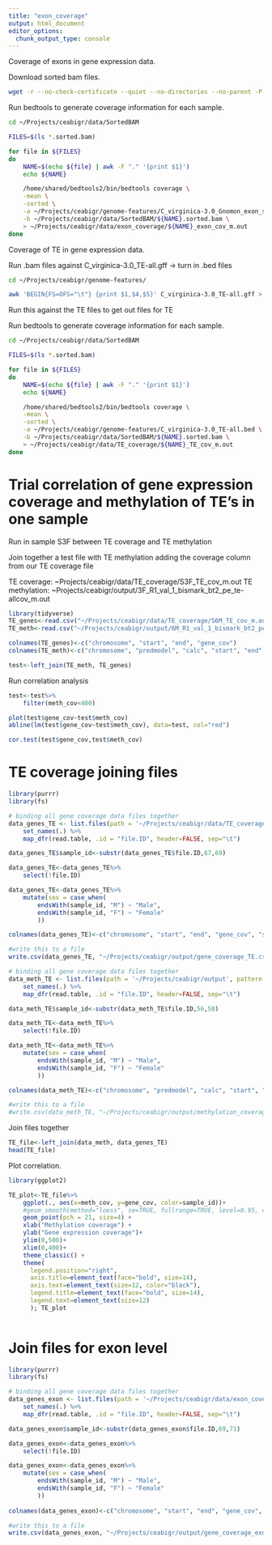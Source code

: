 ```yaml
---
title: "exon_coverage"
output: html_document
editor_options: 
  chunk_output_type: console
---
```


Coverage of exons in gene expression data.  

Download sorted bam files.  
```bash
wget -r --no-check-certificate --quiet --no-directories --no-parent -P ../../data/SortedBAM -A *sorted.bam https://gannet.fish.washington.edu/Atumefaciens/20210726_cvir_stringtie_GCF_002022765.2_isoforms/
```

Run bedtools to generate coverage information for each sample.    
```bash
cd ~/Projects/ceabigr/data/SortedBAM

FILES=$(ls *.sorted.bam)

for file in ${FILES}
do
    NAME=$(echo ${file} | awk -F "." '{print $1}')
    echo ${NAME}

    /home/shared/bedtools2/bin/bedtools coverage \
    -mean \
    -sorted \
    -a ~/Projects/ceabigr/genome-features/C_virginica-3.0_Gnomon_exon_sorted_yrv.bed \
    -b ~/Projects/ceabigr/data/SortedBAM/${NAME}.sorted.bam \
    > ~/Projects/ceabigr/data/exon_coverage/${NAME}_exon_cov_m.out
done
```

Coverage of TE in gene expression data.  

Run .bam files against C_virginica-3.0_TE-all.gff -> turn in .bed files 

```bash
cd ~/Projects/ceabigr/genome-features/

awk 'BEGIN{FS=OFS="\t"} {print $1,$4,$5}' C_virginica-3.0_TE-all.gff > C_virginica-3.0_TE-all.bed

```

Run this against the TE files to get out files for TE 

Run bedtools to generate coverage information for each sample.    
```bash
cd ~/Projects/ceabigr/data/SortedBAM

FILES=$(ls *.sorted.bam)

for file in ${FILES}
do
    NAME=$(echo ${file} | awk -F "." '{print $1}')
    echo ${NAME}

    /home/shared/bedtools2/bin/bedtools coverage \
    -mean \
    -sorted \
    -a ~/Projects/ceabigr/genome-features/C_virginica-3.0_TE-all.bed \
    -b ~/Projects/ceabigr/data/SortedBAM/${NAME}.sorted.bam \
    > ~/Projects/ceabigr/data/TE_coverage/${NAME}_TE_cov_m.out
done
```

# Trial correlation of gene expression coverage and methylation of TE's in one sample 

Run in sample S3F between TE coverage and TE methylation

Join together a test file with TE methylation adding the coverage column from our TE coverage file 

TE coverage: ~Projects/ceabigr/data/TE_coverage/S3F_TE_cov_m.out
TE methylation: ~Projects/ceabigr/output/3F_R1_val_1_bismark_bt2_pe_te-allcov_m.out
```r
library(tidyverse)
TE_genes<-read.csv("~/Projects/ceabigr/data/TE_coverage/S6M_TE_cov_m.out", sep="\t", header=FALSE)
TE_meth<-read.csv("~/Projects/ceabigr/output/6M_R1_val_1_bismark_bt2_pe_te-allcov_m.out", sep="\t", header=FALSE)

colnames(TE_genes)<-c("chromosome", "start", "end", "gene_cov")
colnames(TE_meth)<-c("chromosome", "predmodel", "calc", "start", "end", "X", "Y", "Z", "info", "meth_cov")

test<-left_join(TE_meth, TE_genes)
```

Run correlation analysis 

```r
test<-test%>%
    filter(meth_cov<400)

plot(test$gene_cov~test$meth_cov)
abline(lm(test$gene_cov~test$meth_cov), data=test, col="red")

cor.test(test$gene_cov,test$meth_cov)
```

# TE coverage joining files

```r
library(purrr)
library(fs)

# binding all gene coverage data files together
data_genes_TE <- list.files(path = '~/Projects/ceabigr/data/TE_coverage', pattern = ".out", full.names = TRUE)%>%
    set_names(.) %>%
    map_dfr(read.table, .id = "file.ID", header=FALSE, sep="\t")

data_genes_TE$sample_id<-substr(data_genes_TE$file.ID,67,69)

data_genes_TE<-data_genes_TE%>%
    select(!file.ID)

data_genes_TE<-data_genes_TE%>%
    mutate(sex = case_when(
        endsWith(sample_id, "M") ~ "Male",
        endsWith(sample_id, "F") ~ "Female"
        ))

colnames(data_genes_TE)<-c("chromosome", "start", "end", "gene_cov", "sample_id", "sex")

#write this to a file
write.csv(data_genes_TE, "~/Projects/ceabigr/output/gene_coverage_TE.csv")
```

```r
# binding all gene coverage data files together
data_meth_TE <- list.files(path = '~/Projects/ceabigr/output', pattern = ".out", full.names = TRUE)%>%
    set_names(.) %>%
    map_dfr(read.table, .id = "file.ID", header=FALSE, sep="\t")

data_meth_TE$sample_id<-substr(data_meth_TE$file.ID,56,58)

data_meth_TE<-data_meth_TE%>%
    select(!file.ID)

data_meth_TE<-data_meth_TE%>%
    mutate(sex = case_when(
        endsWith(sample_id, "M") ~ "Male",
        endsWith(sample_id, "F") ~ "Female"
        ))

colnames(data_meth_TE)<-c("chromosome", "predmodel", "calc", "start", "end", "X", "Y", "Z", "info", "meth_cov", "sample_id", "sex")

#write this to a file
#write.csv(data_meth_TE, "~/Projects/ceabigr/output/methylation_coverage_TE.csv")
```

Join files together
```r
TE_file<-left_join(data_meth, data_genes_TE)
head(TE_file)
```

Plot correlation.  

```r
library(ggplot2)

TE_plot<-TE_file%>%
    ggplot(., aes(x=meth_cov, y=gene_cov, color=sample_id))+
    #geom_smooth(method="loess", se=TRUE, fullrange=TRUE, level=0.95, color="black") +
    geom_point(pch = 21, size=4) + 
    xlab("Methylation coverage") + 
    ylab("Gene expression coverage")+
    ylim(0,500)+
    xlim(0,400)+
    theme_classic() + 
    theme(
      legend.position="right",
      axis.title=element_text(face="bold", size=14),
      axis.text=element_text(size=12, color="black"), 
      legend.title=element_text(face="bold", size=14), 
      legend.text=element_text(size=12)
      ); TE_plot
    
```


# Join files for exon level 

```r
library(purrr)
library(fs)

# binding all gene coverage data files together
data_genes_exon <- list.files(path = '~/Projects/ceabigr/data/exon_coverage', pattern = ".out", full.names = TRUE)%>%
    set_names(.) %>%
    map_dfr(read.table, .id = "file.ID", header=FALSE, sep="\t")

data_genes_exon$sample_id<-substr(data_genes_exon$file.ID,69,71)

data_genes_exon<-data_genes_exon%>%
    select(!file.ID)

data_genes_exon<-data_genes_exon%>%
    mutate(sex = case_when(
        endsWith(sample_id, "M") ~ "Male",
        endsWith(sample_id, "F") ~ "Female"
        ))
    
colnames(data_genes_exon)<-c("chromosome", "start", "end", "gene_cov", "sample_id", "sex")

#write this to a file
write.csv(data_genes_exon, "~/Projects/ceabigr/output/gene_coverage_exon.csv")
```



    
    
    
    
    
    
    



